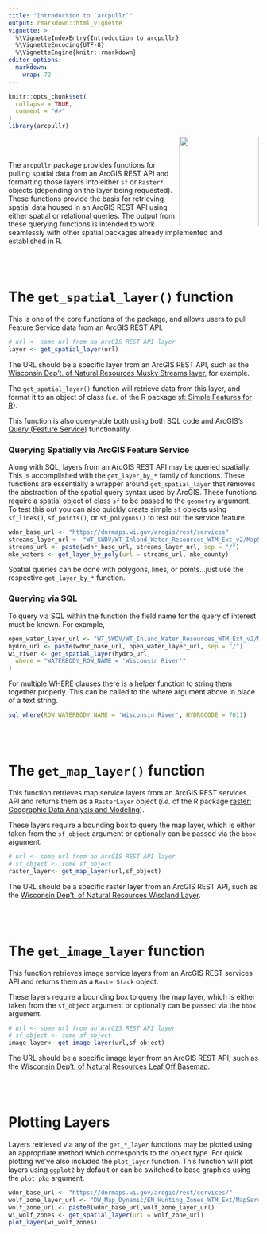 ---
title: "Introduction to `arcpullr`"
output: rmarkdown::html_vignette
vignette: >
  %\VignetteIndexEntry{Introduction to arcpullr}
  %\VignetteEncoding{UTF-8}
  %\VignetteEngine{knitr::rmarkdown}
editor_options: 
  markdown: 
    wrap: 72
---

```{r, include = FALSE}
knitr::opts_chunk$set(
  collapse = TRUE,
  comment = "#>"
)
library(arcpullr)
```

<img src='../man/figures/logo.png' width="160" height="180" style="border: none" align="right"/>

\
\

The `arcpullr` package provides functions for pulling spatial data from
an ArcGIS REST API and formatting those layers into either `sf` or `Raster*` objects (depending on the layer being requested). These functions provide the basis for retrieving spatial data housed in an ArcGIS REST API using either spatial or relational queries. The output from these querying functions is intended to work seamlessly with other spatial packages already implemented and established in R.

\
\

# The `get_spatial_layer()` function

This is one of the core functions of the package, and allows users to pull Feature Service data from an ArcGIS REST API.

```{r, eval = FALSE}
# url <- some url from an ArcGIS REST API layer
layer <- get_spatial_layer(url)
```

The URL should be a specific layer from an ArcGIS REST API, such as the
[Wisconsin Dep't. of Natural Resources Musky Streams
layer](https://dnrmaps.wi.gov/arcgis/rest/services/WT_SWDV/WT_Designated_Waters_WTM_Ext/MapServer/19),
for example.

The `get_spatial_layer()` function will retrieve data from this layer,
and format it to an object of class \code{sf} (*i.e.* of the R package [sf:
Simple Features for R](https://r-spatial.github.io/sf/)).

This function is also query-able both using both SQL code and ArcGIS's
[Query (Feature
Service)](https://developers.arcgis.com/rest/services-reference/query-feature-service-.htm)
functionality.

### Querying Spatially via ArcGIS Feature Service

Along with SQL, layers from an ArcGIS REST API may be queried spatially.
This is accomplished with the `get_layer_by_*` family of functions.
These functions are essentially a wrapper around `get_spatial_layer`
that removes the abstraction of the spatial query syntax used by
ArcGIS. These functions require a spatial object of class `sf` to be
passed to the `geometry` argument. To test this out you can also quickly
create simple `sf` objects using `sf_lines()`, `sf_points()`, or
`sf_polygons()` to test out the service feature.

```{r, eval = FALSE}
wdnr_base_url <- "https://dnrmaps.wi.gov/arcgis/rest/services"
streams_layer_url <- "WT_SWDV/WT_Inland_Water_Resources_WTM_Ext_v2/MapServer/2"
streams_url <- paste(wdnr_base_url, streams_layer_url, sep = "/")
mke_waters <- get_layer_by_poly(url = streams_url, mke_county)
```

Spatial queries can be done with polygons, lines, or points...just use
the respective `get_layer_by_*` function.

### Querying via SQL

To query via SQL within the function the field name for the query of
interest must be known. For example,

```{r, eval = FALSE}
open_water_layer_url <- "WT_SWDV/WT_Inland_Water_Resources_WTM_Ext_v2/MapServer/3"
hydro_url <- paste(wdnr_base_url, open_water_layer_url, sep = "/")
wi_river <- get_spatial_layer(hydro_url, 
  where = "WATERBODY_ROW_NAME = 'Wisconsin River'"
)
```

For multiple WHERE clauses there is a helper function to string them
together properly. This can be called to the where argument above in
place of a text string.

```{r}
sql_where(ROW_WATERBODY_NAME = 'Wisconsin River', HYDROCODE = 7011)
```

\
\

# The `get_map_layer()` function

This function retrieves map service layers from an ArcGIS REST services
API and returns them as a `RasterLayer` object (*i.e.* of the R package
[raster: Geographic Data Analysis and Modeling](https://CRAN.R-project.org/package=raster)).

These layers require a bounding box to query the map layer, which is
either taken from the `sf_object` argument or optionally can be passed
via the `bbox` argument.

```{r,eval = FALSE}
# url <- some url from an ArcGIS REST API layer
# sf_object <- some sf_object
raster_layer<- get_map_layer(url,sf_object)
```

The URL should be a specific raster layer from an ArcGIS REST API, such
as the [Wisconsin Dep't. of Natural Resources Wiscland
Layer](https://dnrmaps.wi.gov/arcgis_image/rest/services/DW_Land_Cover/EN_Land_Cover2_Lev2/MapServer). <br> 

\
\

# The `get_image_layer` function

This function retrieves image service layers from an ArcGIS REST
services API and returns them as a `RasterStack` object.

These layers require a bounding box to query the map layer, which is
either taken from the `sf_object` argument or optionally can be passed
via the `bbox` argument.

```{r,eval = FALSE}
# url <- some url from an ArcGIS REST API layer
# sf_object <- some sf_object
image_layer<- get_image_layer(url,sf_object)

```

The URL should be a specific image layer from an ArcGIS REST API, such
as the [Wisconsin Dep't. of Natural Resources Leaf Off
Basemap](https://dnrmaps.wi.gov/arcgis_image/rest/services/DW_Image/EN_Image_Basemap_Leaf_Off/ImageServer).

\
\

# Plotting Layers

Layers retrieved via any of the `get_*_layer` functions may be plotted using an 
appropriate method which corresponds to the object type. For quick plotting we've 
also included the `plot_layer` function. This function will plot layers using 
`ggplot2` by default or can be switched to base graphics using the `plot_pkg` 
argument. 

```{r,warning = FALSE, echo = TRUE, eval = FALSE}
wdnr_base_url <- "https://dnrmaps.wi.gov/arcgis/rest/services/"
wolf_zone_layer_url <- "DW_Map_Dynamic/EN_Hunting_Zones_WTM_Ext/MapServer/0"
wolf_zone_url <- paste0(wdnr_base_url,wolf_zone_layer_url)
wi_wolf_zones <- get_spatial_layer(url = wolf_zone_url)
plot_layer(wi_wolf_zones)
```

